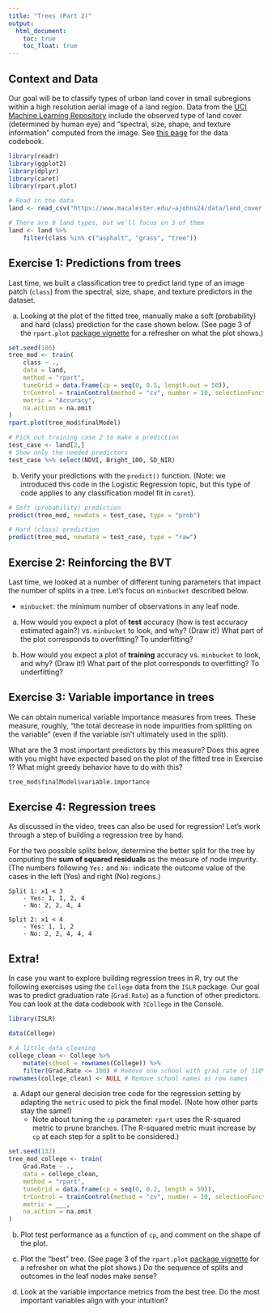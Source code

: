```yaml
---
title: "Trees (Part 2)"
output: 
  html_document:
    toc: true
    toc_float: true
---
```


## Context and Data

Our goal will be to classify types of urban land cover in small subregions within a high resolution aerial image of a land region. Data from the [UCI Machine Learning Repository](https://archive.ics.uci.edu/ml/datasets/Urban+Land+Cover) include the observed type of land cover (determined by human eye) and "spectral, size, shape, and texture information" computed from the image. See [this page](https://archive.ics.uci.edu/ml/datasets/Urban+Land+Cover) for the data codebook.


```r
library(readr)
library(ggplot2)
library(dplyr)
library(caret)
library(rpart.plot)

# Read in the data
land <- read_csv("https://www.macalester.edu/~ajohns24/data/land_cover.csv")

# There are 9 land types, but we'll focus on 3 of them
land <- land %>% 
    filter(class %in% c("asphalt", "grass", "tree"))
```


## Exercise 1: Predictions from trees

Last time, we built a classification tree to predict land type of an image patch (`class`) from the spectral, size, shape, and texture predictors in the dataset.

a. Looking at the plot of the fitted tree, manually make a soft (probability) and hard (class) prediction for the case shown below. (See page 3 of the `rpart.plot` [package vignette](http://www.milbo.org/doc/prp.pdf) for a refresher on what the plot shows.)

```r
set.seed(186)
tree_mod <- train(
    class ~ .,
    data = land,
    method = "rpart",
    tuneGrid = data.frame(cp = seq(0, 0.5, length.out = 50)),
    trControl = trainControl(method = "cv", number = 10, selectionFunction = "oneSE"),
    metric = "Accuracy",
    na.action = na.omit
)
rpart.plot(tree_mod$finalModel)

# Pick out training case 2 to make a prediction
test_case <- land[2,]
# Show only the needed predictors
test_case %>% select(NDVI, Bright_100, SD_NIR)
```

b. Verify your predictions with the `predict()` function. (Note: we introduced this code in the Logistic Regression topic, but this type of code applies to any classification model fit in `caret`).

```r
# Soft (probability) prediction
predict(tree_mod, newdata = test_case, type = "prob")

# Hard (class) prediction
predict(tree_mod, newdata = test_case, type = "raw")
```



## Exercise 2: Reinforcing the BVT

Last time, we looked at a number of different tuning parameters that impact the number of splits in a tree. Let's focus on `minbucket` described below.

- `minbucket`: the minimum number of observations in any leaf node.

a. How would you expect a plot of **test** accuracy (how is test accuracy estimated again?) vs. `minbucket` to look, and why? (Draw it!) What part of the plot corresponds to overfitting? To underfitting?

a. How would you expect a plot of **training** accuracy vs. `minbucket` to look, and why? (Draw it!) What part of the plot corresponds to overfitting? To underfitting?


## Exercise 3: Variable importance in trees

We can obtain numerical variable importance measures from trees. These measure, roughly, "the total decrease in node impurities from splitting on the variable" (even if the variable isn't ultimately used in the split).

What are the 3 most important predictors by this measure? Does this agree with you might have expected based on the plot of the fitted tree in Exercise 1? What might greedy behavior have to do with this?

```r
tree_mod$finalModel$variable.importance
```


## Exercise 4: Regression trees

As discussed in the video, trees can also be used for regression! Let's work through a step of building a regression tree by hand.

For the two possible splits below, determine the better split for the tree by computing the **sum of squared residuals** as the measure of node impurity. (The numbers following `Yes:` and `No:` indicate the outcome value of the cases in the left (Yes) and right (No) regions.)

```
Split 1: x1 < 3
    - Yes: 1, 1, 2, 4
    - No: 2, 2, 4, 4

Split 2: x1 < 4
    - Yes: 1, 1, 2
    - No: 2, 2, 4, 4, 4
```


## Extra!

In case you want to explore building regression trees in R, try out the following exercises using the `College` data from the `ISLR` package. Our goal was to predict graduation rate (`Grad.Rate`) as a function of other predictors. You can look at the data codebook with `?College` in the Console.

```r
library(ISLR)

data(College)

# A little data cleaning
college_clean <- College %>% 
    mutate(school = rownames(College)) %>% 
    filter(Grad.Rate <= 100) # Remove one school with grad rate of 118%
rownames(college_clean) <- NULL # Remove school names as row names
```

a. Adapt our general decision tree code for the regression setting by adapting the `metric` used to pick the final model. (Note how other parts stay the same!)    
    - Note about tuning the `cp` parameter: `rpart` uses the R-squared metric to prune branches. (The R-squared metric must increase by `cp` at each step for a split to be considered.)

```r
set.seed(132)
tree_mod_college <- train(
    Grad.Rate ~ .,
    data = college_clean,
    method = "rpart",
    tuneGrid = data.frame(cp = seq(0, 0.2, length = 50)),
    trControl = trainControl(method = "cv", number = 10, selectionFunction = "oneSE"),
    metric = ___,
    na.action = na.omit
)
```

b. Plot test performance as a function of `cp`, and comment on the shape of the plot.

c. Plot the "best" tree. (See page 3 of the `rpart.plot` [package vignette](http://www.milbo.org/doc/prp.pdf) for a refresher on what the plot shows.) Do the sequence of splits and outcomes in the leaf nodes make sense?

d. Look at the variable importance metrics from the best tree. Do the most important variables align with your intuition?








